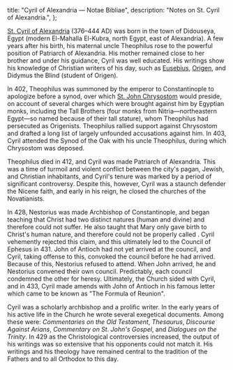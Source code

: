   title: "Cyril of Alexandria — Notae Bibliae",
  description: "Notes on St. Cyril of Alexandria.",
};

<Initial text="Cyril of Alexandria"/>

[St. Cyril of Alexandria](/glossary/names#cyril) (376–444 AD) was born in the town of Didouseya, Egypt (modern El-Mahalla El-Kubra, north Egypt, east of Alexandria). A few years after his birth, his maternal uncle Theophilus rose to the powerful position of Patriarch of Alexandria. His mother remained close to her brother and under his guidance, Cyril was well educated. His writings show his knowledge of Christian writers of his day, such as [Eusebius](/people/scholars/eusebius), [Origen](/people/scholars/origen), and Didymus the Blind (student of Origen).

In 402, Theophilus was summoned by the emperor to Constantinople to apologize before a synod, over which [St. John Chrysostom](/people/saints/greek-fathers/john-chrysostom) would preside, on account of several charges which were brought against him by Egyptian monks, including the Tall Brothers (four monks from Nitria—northeastern Egypt—so named because of their tall stature), whom Theophilus had persecuted as Origenists. Theophilus rallied support against Chrysostom and drafted a long list of largely unfounded accusations against him. In 403, Cyril attended the Synod of the Oak with his uncle Theophilus, during which Chrysostom was deposed.

Theophilus died in 412, and Cyril was made Patriarch of Alexandria. This was a time of turmoil and violent conflict between the city's pagan, Jewish, and Christian inhabitants, and Cyril's tenure was marked by a period of significant controversy. Despite this, however, Cyril was a staunch defender the Nicene faith, and early in his reign, he closed the churches of the Novatianists.

In 428, Nestorius was made Archbishop of Constantinople, and began teaching that Christ had two distinct natures (human and divine) and therefore could not suffer. He also taught that Mary only gave birth to Christ's human nature, and therefore could not be properly called *<Definition lang="greek" anchor="theotokos" text="Theotokos" />*. Cyril vehemently rejected this claim, and this ultimately led to the Council of Ephesus in 431. John of Antioch had not yet arrived at the council, and Cyril, taking offense to this, convoked the council before he had arrived. Because of this, Nestorius refused to attend. When John arrived, he and Nestorius convened their own council. Predictably, each council condemned the other for heresy. Ultimately, the Church sided with Cyril, and in 433, Cyril made amends with John of Antioch in his famous letter which came to be known as "The Formula of Reunion".

Cyril was a scholarly archbishop and a prolific writer. In the early years of his active life in the Church he wrote several exegetical documents. Among these were: *Commentaries on the Old Testament*, *Thesaurus*, *Discourse Against Arians*, *Commentary on St. John's Gospel*, and *Dialogues on the Trinity*. In 429 as the Christological controversies increased, the output of his writings was so extensive that his opponents could not match it. His writings and his theology have remained central to the tradition of the Fathers and to all Orthodox to this day.
